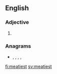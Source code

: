 ==English==

===Adjective===
{{head|en|adjective superlative form}}

# {{en-superlative of|meaty}}

===Anagrams===
* {{l|en|estimate}}, {{l|en|etatisme}}, {{l|en|étatisme}}, {{l|en|tea-times}}, {{l|en|teatimes}}

[[fi:meatiest]]
[[sv:meatiest]]